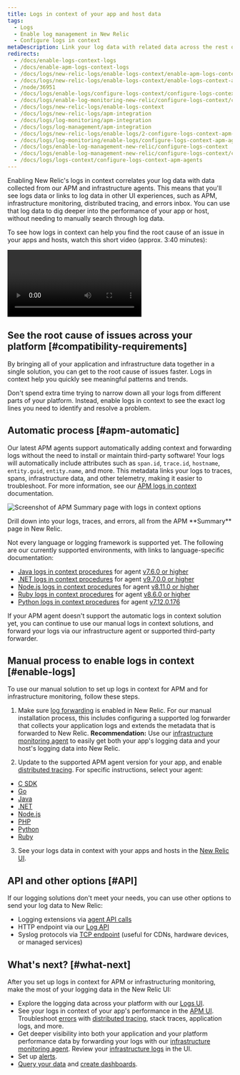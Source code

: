 ```yaml
---
title: Logs in context of your app and host data
tags:
  - Logs
  - Enable log management in New Relic
  - Configure logs in context
metaDescription: Link your log data with related data across the rest of the New Relic platform by configuring logs in context.
redirects:
  - /docs/enable-logs-context-logs
  - /docs/enable-apm-logs-context-logs
  - /docs/logs/new-relic-logs/enable-logs-context/enable-apm-logs-context-logs
  - /docs/logs/new-relic-logs/enable-logs-context/enable-logs-context-apm-agents
  - /node/36951
  - /docs/logs/enable-logs/configure-logs-context/configure-logs-context-apm-agents
  - /docs/logs/enable-log-monitoring-new-relic/configure-logs-context/configure-logs-context-apm-agents
  - /docs/logs/new-relic-logs/enable-logs-context
  - /docs/logs/new-relic-logs/apm-integration
  - /docs/logs/log-monitoring/apm-integration
  - /docs/logs/log-management/apm-integration
  - /docs/logs/new-relic-logs/enable-logs/2-configure-logs-context-apm-agents
  - /docs/logs/log-monitoring/enable-logs/configure-logs-context-apm-agents
  - /docs/logs/enable-log-management-new-relic/configure-logs-context
  - /docs/logs/enable-log-management-new-relic/configure-logs-context/configure-logs-context-apm-agents
  - /docs/logs/logs-context/configure-logs-context-apm-agents
---
```



Enabling New Relic's logs in context correlates your log data with data collected from our APM and infrastructure agents. This means that you'll see logs data or links to log data in other UI experiences, such as APM, infrastructure monitoring, distributed tracing, and errors inbox. You can use that log data to dig deeper into the performance of your app or host, without needing to manually search through log data.

To see how logs in context can help you find the root cause of an issue in your apps and hosts, watch this short video (approx. 3:40 minutes):

<Video
  id="Vgae-GrlZWg"
  type="youtube"
/>

## See the root cause of issues across your platform [#compatibility-requirements]

By bringing all of your application and infrastructure data together in a single solution, you can get to the root cause of issues faster. Logs in context help you quickly see meaningful patterns and trends.

Don't spend extra time trying to narrow down all your logs from different parts of your platform. Instead, enable logs in context to see the exact log lines you need to identify and resolve a problem.

## Automatic process [#apm-automatic]

Our latest APM agents support automatically adding context and forwarding logs without the need to install or maintain third-party software! Your logs will automatically include attributes such as `span.id`, `trace.id`, `hostname`, `entity.guid`, `entity.name`, and more. This metadata links your logs to traces, spans, infrastructure data, and other telemetry, making it easier to troubleshoot. For more information, see our [APM logs in context](/docs/apm/new-relic-apm/getting-started/get-started-logs-context) documentation.

<img
  title="APM logs in context UI options"
  alt="Screenshot of APM Summary page with logs in context options"
  src={ApmLic2040622}
/>

<figcaption>
  Drill down into your logs, traces, and errors, all from the APM **Summary** page in New Relic.
</figcaption>

Not every language or logging framework is supported yet. The following are our currently supported environments, with links to language-specific documentation:

* [Java logs in context procedures](/docs/logs/logs-context/java-configure-logs-context-all) for agent [v7.6.0 or higher](/docs/release-notes/agent-release-notes/java-release-notes)
* [.NET logs in context procedures](/docs/logs/logs-context/net-configure-logs-context-all) for agent [v9.7.0.0 or higher](/docs/release-notes/agent-release-notes/net-release-notes)
* [Node.js logs in context procedures](/docs/logs/logs-context/configure-logs-context-nodejs) for agent [v8.11.0 or higher](/docs/release-notes/agent-release-notes/nodejs-release-notes)
* [Ruby logs in context procedures](/docs/logs/logs-context/configure-logs-context-ruby) for agent [v8.6.0 or higher](/docs/release-notes/agent-release-notes/ruby-release-notes)
* [Python logs in context procedures](/docs/logs/logs-context/configure-logs-context-python) for agent [v7.12.0.176](/docs/release-notes/agent-release-notes/python-release-notes)

If your APM agent doesn't support the automatic logs in context solution yet, you can continue to use our manual logs in context solutions, and forward your logs via our infrastructure agent or supported third-party forwarder.

## Manual process to enable logs in context [#enable-logs]

To use our manual solution to set up logs in context for APM and for infrastructure monitoring, follow these steps.

1. Make sure [log forwarding](/docs/logs/enable-log-management-new-relic/enable-log-monitoring-new-relic/enable-log-management-new-relic) is enabled in New Relic. For our manual installation process, this includes configuring a supported log forwarder that collects your application logs and extends the metadata that is forwarded to New Relic. **Recommendation:** Use our [infrastructure monitoring agent](/docs/logs/enable-log-management-new-relic/enable-log-monitoring-new-relic/forward-your-logs-using-infrastructure-agent) to easily get both your app's logging data and your host's logging data into New Relic.

2. Update to the supported APM agent version for your app, and enable [distributed tracing](/docs/distributed-tracing/concepts/introduction-distributed-tracing). For specific instructions, select your agent:

* [C SDK](/docs/logs/enable-log-management-new-relic/configure-logs-context/c-sdk-configure-logs-context)
* [Go](/docs/logs/enable-log-management-new-relic/configure-logs-context/configure-logs-context-go/)
* [Java](/docs/logs/enable-log-management-new-relic/configure-logs-context/java-configure-logs-context-all/)
* [.NET](/docs/logs/enable-log-management-new-relic/configure-logs-context/net-configure-logs-context-all/)
* [Node.js](/docs/logs/enable-log-management-new-relic/configure-logs-context/configure-logs-context-nodejs/)
* [PHP](/docs/logs/enable-log-management-new-relic/configure-logs-context/configure-logs-context-php/)
* [Python](/docs/logs/enable-log-management-new-relic/configure-logs-context/configure-logs-context-python/)
* [Ruby](/docs/logs/enable-log-management-new-relic/configure-logs-context/configure-logs-context-ruby/)

3. See your logs data in context with your apps and hosts in the [New Relic UI](#what-next).

## API and other options [#API]

If our logging solutions don't meet your needs, you can use other options to send your log data to New Relic:

* Logging extensions via [agent API calls](/docs/logs/new-relic-logs/apm-integration/apm-agent-apis-manual-logs-context-instrumentation)
* HTTP endpoint via our [Log API](/docs/logs/log-management/log-api/introduction-log-api/)
* Syslog protocols via [TCP endpoint](/docs/logs/log-management/log-api/use-tcp-endpoint-forward-logs-new-relic/) (useful for CDNs, hardware devices, or managed services)

## What's next? [#what-next]

After you set up logs in context for APM or infrastructuring monitoring, make the most of your logging data in the New Relic UI:

* Explore the logging data across your platform with our [Logs UI](/docs/logs/log-management/ui-data/use-logs-ui).
* See your logs in context of your app's performance in the [APM UI](/docs/logs/log-management/ui-data/use-logs-ui/#links). Troubleshoot [errors](/docs/apm/apm-ui-pages/error-analytics/errors-page-find-fix-verify-problems/) with [distributed tracing](/docs/apm/distributed-tracing/ui-data/understand-use-distributed-tracing-data), stack traces, application logs, and more.
* Get deeper visibility into both your application and your platform performance data by forwarding your logs with our [infrastructure monitoring agent](/docs/logs/enable-log-management-new-relic/enable-log-monitoring-new-relic/forward-your-logs-using-infrastructure-agent/). Review your [infrastructure logs](/docs/logs/log-management/ui-data/use-logs-ui/#links) in the UI.
* Set up [alerts](/docs/alerts-applied-intelligence/new-relic-alerts/alert-conditions/create-alert-conditions/).
* [Query your data](/docs/query-your-data/explore-query-data/get-started/introduction-querying-new-relic-data/) and [create dashboards](/docs/query-your-data/explore-query-data/dashboards/introduction-dashboards/).

